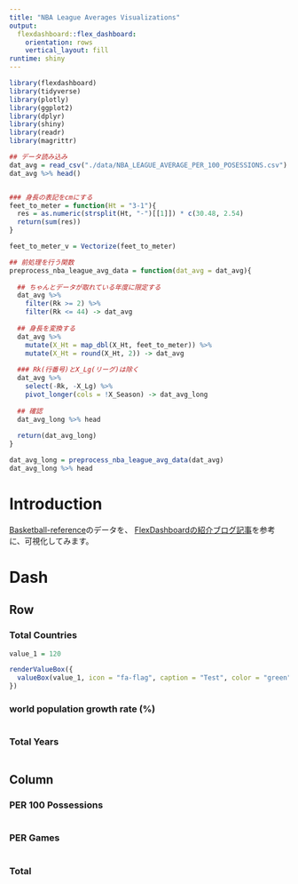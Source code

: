 ```yaml
---
title: "NBA League Averages Visualizations"
output: 
  flexdashboard::flex_dashboard:
    orientation: rows
    vertical_layout: fill
runtime: shiny
---
```


```r
library(flexdashboard)
library(tidyverse)
library(plotly)
library(ggplot2)
library(dplyr)
library(shiny)
library(readr)
library(magrittr)

## データ読み込み
dat_avg = read_csv("./data/NBA_LEAGUE_AVERAGE_PER_100_POSESSIONS.csv")
dat_avg %>% head()


### 身長の表記をcmにする
feet_to_meter = function(Ht = "3-1"){
  res = as.numeric(strsplit(Ht, "-")[[1]]) * c(30.48, 2.54)
  return(sum(res))
}

feet_to_meter_v = Vectorize(feet_to_meter)

## 前処理を行う関数
preprocess_nba_league_avg_data = function(dat_avg = dat_avg){
  
  ## ちゃんとデータが取れている年度に限定する
  dat_avg %>% 
    filter(Rk >= 2) %>% 
    filter(Rk <= 44) -> dat_avg
  
  ## 身長を変換する
  dat_avg %>% 
    mutate(X_Ht = map_dbl(X_Ht, feet_to_meter)) %>% 
    mutate(X_Ht = round(X_Ht, 2)) -> dat_avg
  
  ### Rk(行番号)とX_Lg(リーグ)は除く
  dat_avg %>% 
    select(-Rk, -X_Lg) %>%
    pivot_longer(cols = !X_Season) -> dat_avg_long
  
  ## 確認
  dat_avg_long %>% head
  
  return(dat_avg_long)
}

dat_avg_long = preprocess_nba_league_avg_data(dat_avg)
dat_avg_long %>% head
```


Introduction {data-icon="fa-globe"}
===============================================

[Basketball-reference](https://www.basketball-reference.com/leagues/NBA_stats_totals.html)のデータを、
[FlexDashboardの紹介ブログ記事](https://medium.com/@kar.prattusha/flex-dashboard-with-shiny-components-in-r-1229f3a3fa8a)を参考に、可視化してみます。

Dash {data-icon="fa-globe"}
===============================================

Row {data-width=150}
---------------------------------


### Total Countries {.value-box}

```r
value_1 = 120

renderValueBox({
  valueBox(value_1, icon = "fa-flag", caption = "Test", color = "green")
})
```

### world population growth rate (%) {.value-box}

```r

```

### Total Years {.value-box}

```r

```

Column {data-width=500 data-height=100 .tabset}
-----------------------------------------------------------------------

### PER 100 Possessions

```r

```

### PER Games

```r

```

### Total

```r

```